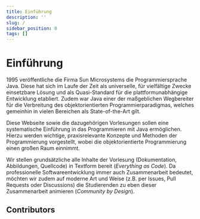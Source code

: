 ```yaml
---
title: Einführung
description: ''
slug: /
sidebar_position: 0
tags: []
---
```



# Einführung

1995 veröffentliche die Firma Sun Microsystems die Programmiersprache Java.
Diese hat sich im Laufe der Zeit als universelle, für vielfältige Zwecke
einsetzbare Lösung und als Quasi-Standard für die plattformunabhängige
Entwicklung etabliert. Zudem war Java einer der maßgeblichen Wegbereiter für die
Verbreitung des objektorientierten Programmierparadigmas, welches gemeinhin in
vielen Bereichen als State-of-the-Art gilt.

Diese Webseite sowie die dazugehörigen Vorlesungen sollen eine systematische
Einführung in das Programmieren mit Java ermöglichen. Hierzu werden wichtige,
praxisrelevante Konzepte und Methoden der Programmierung vorgestellt, wobei die
objektorientierte Programmierung einen großen Raum einnimmt.

Wir stellen grundsätzliche alle Inhalte der Vorlesung (Dokumentation,
Abbildungen, Quellcode) in Textform bereit (_Everything as Code_). Da
professionelle Softwareentwicklung immer auch Zusammenarbeit bedeutet, möchten
wir zudem auf moderne Art und Weise (z.B. per Issues, Pull Requests oder
Discussions) die Studierenden zu eben dieser Zusammenarbeit animieren
(_Community by Design_).

## Contributors

<Contributor
  pullRequest="128"
  userId="157023550"
  description="Fixed console output"
/>
<Contributor
  pullRequest="73"
  userId="116145963"
  description="Fixed wrong for-each loop solution"
/>
<Contributor pullRequest="60" userId="122993743" description="Fixed typo" />
